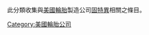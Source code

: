 {{noteTA
|1=zh-hans:固特异;zh-hk:好時年;zh-tw:固特異;
}}

此分類收集與[[美國|美國]][[輪胎|輪胎]]製造公司[[固特異|固特異]]相關之條目。

[[Category:美國輪胎公司|Category:美國輪胎公司]]